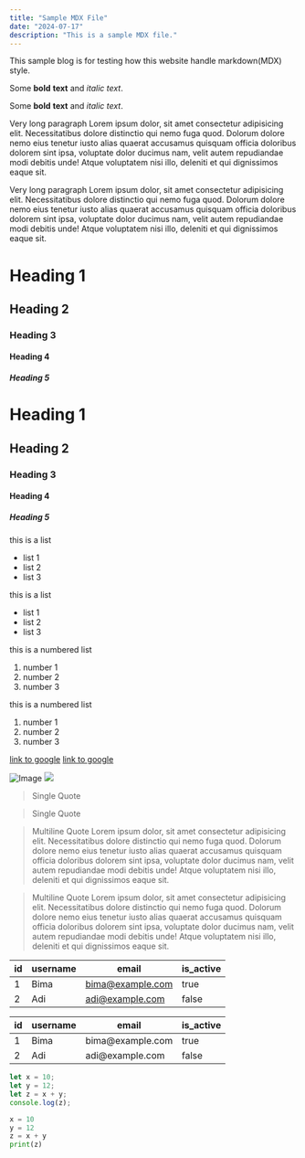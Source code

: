 ```yaml
---
title: "Sample MDX File"
date: "2024-07-17"
description: "This is a sample MDX file."
---
```

This sample blog is for testing how this website handle markdown(MDX) style.

Some **bold** __text__ and *italic* _text_.

<p>Some <strong>bold</strong> <strong>text</strong> and <em>italic</em> <em>text</em>.</p>


Very long paragraph Lorem ipsum dolor, sit amet consectetur adipisicing elit. Necessitatibus dolore distinctio 
qui nemo fuga quod. Dolorum dolore nemo eius tenetur iusto alias quaerat accusamus quisquam officia doloribus 
dolorem sint ipsa, voluptate dolor ducimus nam, velit autem repudiandae modi debitis unde! Atque voluptatem nisi 
illo, deleniti et qui dignissimos eaque sit.

<p>Very long paragraph Lorem ipsum dolor, sit amet consectetur adipisicing elit. Necessitatibus dolore distinctio
qui nemo fuga quod. Dolorum dolore nemo eius tenetur iusto alias quaerat accusamus quisquam officia doloribus
dolorem sint ipsa, voluptate dolor ducimus nam, velit autem repudiandae modi debitis unde! Atque voluptatem nisi
illo, deleniti et qui dignissimos eaque sit.</p>


# Heading 1
## Heading 2
### Heading 3
#### Heading 4
##### Heading 5

<h1>Heading 1</h1>
<h2>Heading 2</h2>
<h3>Heading 3</h3>
<h4>Heading 4</h4>
<h5>Heading 5</h5>


this is a list
- list 1
- list 2
- list 3

<div>this is a list</div>
<ul>
    <li>list 1</li>
    <li>list 2</li>
    <li>list 3</li>
</ul>


this is a numbered list
1. number 1
1. number 2
1. number 3

<div>this is a numbered list</div>
<ol>
    <li>number 1</li>
    <li>number 2</li>
    <li>number 3</li>
</ol>


[link to google](https://google.com)
<a href="https://google.com">link to google</a>


![Image](/china.jpg)
<img src="/china.jpg" />


> Single Quote

<blockquote>
<p>Single Quote</p>
</blockquote>

> Multiline Quote Lorem ipsum dolor, sit amet consectetur adipisicing elit. Necessitatibus dolore distinctio 
> qui nemo fuga quod. Dolorum dolore nemo eius tenetur iusto alias quaerat accusamus quisquam officia doloribus 
> dolorem sint ipsa, voluptate dolor ducimus nam, velit autem repudiandae modi debitis unde! Atque voluptatem nisi 
> illo, deleniti et qui dignissimos eaque sit.

<blockquote>
<p>Multiline Quote Lorem ipsum dolor, sit amet consectetur adipisicing elit. Necessitatibus dolore distinctio
qui nemo fuga quod. Dolorum dolore nemo eius tenetur iusto alias quaerat accusamus quisquam officia doloribus
dolorem sint ipsa, voluptate dolor ducimus nam, velit autem repudiandae modi debitis unde! Atque voluptatem nisi
illo, deleniti et qui dignissimos eaque sit.</p>
</blockquote>


| id | username | email            | is_active |
|----|----------|------------------|-----------|
| 1  | Bima     | bima@example.com | true      |
| 2  | Adi      | adi@example.com  | false     |


<table>
<thead>
<tr>
    <th>id</th>
    <th>username</th>
    <th>email</th>
    <th>is_active</th>
</tr>
</thead>
<tbody>
<tr>
    <td>1</td>
    <td>Bima</td>
    <td>bima@example.com</td>
    <td>true</td>
  </tr>
  <tr>
    <td>2</td>
    <td>Adi</td>
    <td>adi@example.com</td>
    <td>false</td>
  </tr>
</tbody>
</table>

```javascript
let x = 10;
let y = 12;
let z = x + y;
console.log(z);
```

```python
x = 10
y = 12
z = x + y
print(z)
```